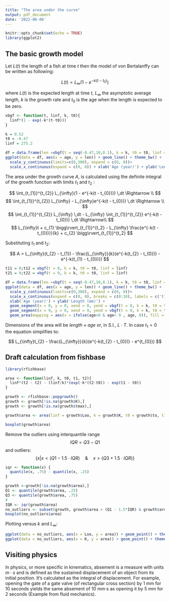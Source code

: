 ```yaml
---
title: "The area under the curve"
output: pdf_document
date: '2022-06-06'
---
```


```r
knitr::opts_chunk$set(echo = TRUE)
library(ggplot2)
```

## The basic growth model

Let $L(t)$ the length of a fish at time $t$ then the model of von Bertalanffy can be written as following:

$$ L(t) = L_{\infty}(1 - e^{-k(t - t_{0})})$$

where $L(t)$ is the expected length at time $t$, $L_{\infty}$ the asymptotic average length, $k$ is the growth rate and $t_0$ is the age when the length is expected to be zero.

```r
vbgf <- function(t, linf, k, t0){
  linf*(1 - exp(-k*(t-t0)))
}

k = 0.52
t0 = -0.47
linf = 275.2
```

```r
df = data.frame(len =vbgf(t = seq(-0.47,10,0.1), k = k, t0 = t0, linf = linf), age = seq(-0.47,10,0.1))
ggplot(data = df, aes(x = age, y = len)) + geom_line() + theme_bw() +
  scale_y_continuous(limits=c(0,300), expand = c(0, 0))+
  scale_x_continuous(expand = c(0, 0)) + xlab('Age (year)') + ylab('Length (mm)')
```

The area under the growth curve $A$, is calculated using the definite integral of the growth function with limits $t_1$ and $t_2$ :


$$ \int_{t_{1}}^{t_{2}} L_{\infty}(1 - e^{-k(t - t_{0})}) \,dt \Rightarrow \\ $$
$$ \int_{t_{1}}^{t_{2}} L_{\infty} - L_{\infty}e^{-k(t - t_{0})} \,dt \Rightarrow \\ $$
$$ \int_{t_{1}}^{t_{2}} L_{\infty} \,dt - L_{\infty} \int_{t_{1}}^{t_{2}} e^{-k(t - t_{0})} \,dt \Rightarrow\\ $$
$$ L_{\infty}t + c_{1} \bigg\rvert_{t_{1}}^{t_2} - L_{\infty} \frac{e^{-k(t - t_{0})}}{k} + c_{2} \bigg\rvert_{t_{1}}^{t_2} $$

Substituting $t_{1}$ and $t_{2}$:

$$ A = L_{\infty}(t_{2} - t_{1}) - \frac{L_{\infty}}{k}(e^{-k(t_{2} - t_{0})} - e^{-k(t_{1} - t_{0})}) $$
```r
t11 = 0;t12 = vbgf(t = 0, k = k, t0 = t0, linf = linf)
t21 = 9;t22 = vbgf(t = 9, k = k, t0 = t0, linf = linf)

df = data.frame(len =vbgf(t = seq(-0.47,10,0.1), k = k, t0 = t0, linf = linf), age = seq(-0.47,10,0.1))
ggplot(data = df, aes(x = age, y = len)) + geom_line() + theme_bw() +
  scale_y_continuous(limits=c(0,300), expand = c(0, 0))+
  scale_x_continuous(expand = c(0, 0), breaks = c(0:10), labels = c('t1',as.character(1:8),'t2','10')) +
  xlab('Age (year)') + ylab('Length (mm)') +
  geom_segment(x = 0, y = 0, xend = 0, yend = vbgf(t = 0, k = k, t0 = t0, linf = linf), linetype = 'dotted') +
  geom_segment(x = 9, y = 0, xend = 9, yend = vbgf(t = 9, k = k, t0 = t0, linf = linf), linetype = 'dotted') +
  geom_area(mapping = aes(x = ifelse(age>0 & age< 9 , age, 0)), fill = "red", alpha =0.3)
```

Dimensions of the area will be $length \times age$ or, in S.I., $L\cdot T$. In case $t_{1} = 0$ the equation simplifies to:

$$ L_{\infty}t_{2} - \frac{L_{\infty}}{k}(e^{-k(t_{2} - t_{0})} - e^{t_{0}}) $$

## Draft calculation from fishbase

```r
library(rfishbase)

area <- function(linf, k, t0, t1, t2){
  linf*(t2 - t2) - (linf/k)*(exp(-k*(t2-t0)) - exp(t1 - t0))
}

growth <- rfishbase::popgrowth()
growth <- growth[!is.na(growth$K),]
growth <- growth[!is.na(growth$tmax),]

growth$area <- area(linf = growth$Loo, k = growth$K, t0 = growth$to, t1 = 0, t2 = growth$tmax)

boxplot(growth$area)
```

Remove the outliers using interquantile range $$IQR = Q3 - Q1$$ and outliers:
$$\bigg\{ x | x<(Q1 - 1.5 \cdot IQR) \quad \& \quad x> (Q3 + 1.5 \cdot IQR) \bigg\}$$

```r
iqr <- function(x) {
  quantile(x, .75) - quantile(x, .25)
}

growth <-growth[!is.na(growth$area),]
Q1 <- quantile(growth$area, .25)
Q3 <- quantile(growth$area, .75)
# 
IQR <- iqr(growth$area)
no_outliers <- subset(growth, growth$area > (Q1 - 1.5*IQR) & growth$area < (Q3 + 1.5*IQR))
boxplot(no_outliers$area)
```

Plotting versus $k$ and $L_{\infty}$:

```r

ggplot(data = no_outliers, aes(x = Loo, y = area)) + geom_point() + theme_bw()
ggplot(data = no_outliers, aes(x = K, y = area)) + geom_point() + theme_bw()

```


## Visiting physics

In physics, or more specific in kinematics, absement is a measure with units $m\cdot s$ and is defined as the sustained displacement of an object from its initial position. It's calculated as the integral of displacement. For example, opening the gate of a gate valve (of rectangular cross section) by 1 mm for 10 seconds yields the same absement of 10 mm·s as opening it by 5 mm for 2 seconds (Example from fluid mechanics).